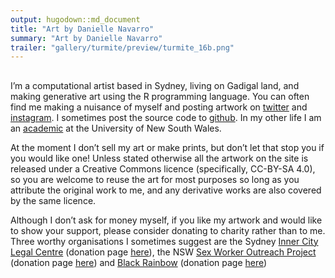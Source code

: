 ```yaml
---
output: hugodown::md_document
title: "Art by Danielle Navarro"
summary: "Art by Danielle Navarro"
trailer: "gallery/turmite/preview/turmite_16b.png"
---
```


<!-- Start About Area -->
<section class="gallery-area section-gap" id="about">
<div class="container">
<div class="row d-flex align-items-center">
<div class="col-lg-3 about-left">
<img class="img-fluid" src="./splash/profile3.png" alt="">
</div>

<div class="col-lg-9 about-right">
<p style="font-size:110%">I'm a computational artist based in Sydney, living on Gadigal land, and making generative art using the R programming language. You can often find me making a nuisance of myself and posting artwork on [twitter](https://twitter.com/djnavarro) and [instagram](https://www.instagram.com/daniellenavarro77/). I sometimes post the source code to [github](https://github.com/djnavarro). In my other life I am an [academic](https://djnavarro.net/) at the University of New South Wales.

At the moment I don't sell my art or make prints, but don't let that stop you if you would like one! Unless stated otherwise all the artwork on the site is released under a Creative Commons licence (specifically, CC-BY-SA 4.0), so you are welcome to reuse the art for most purposes so long as you attribute the original work to me, and any derivative works are also covered by the same licence. 

Although I don't ask for money myself, if you like my artwork and would like to show your support, please consider donating to charity rather than to me. Three worthy organisations I sometimes suggest are the Sydney [Inner City Legal Centre](https://www.iclc.org.au/) (donation page [here](https://www.iclc.org.au/donate-now/)), the NSW [Sex Worker Outreach Project](https://swop.org.au/) (donation page [here](https://swop.org.au/get-involved/donate)) and [Black Rainbow](http://www.blackrainbow.org.au/) (donation page [here](http://www.blackrainbow.org.au/donate/))</p>

</div>
</div>
</div>    
</section>
<!-- End About Area -->
